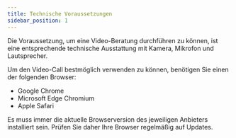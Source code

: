```yaml
---
title: Technische Voraussetzungen
sidebar_position: 1
---
```



Die Voraussetzung, um eine Video-Beratung durchführen zu können, ist eine entsprechende technische Ausstattung mit Kamera, Mikrofon und Lautsprecher.

Um den Video-Call bestmöglich verwenden zu können, benötigen Sie einen der folgenden Browser:

<ul>
  <li>Google Chrome</li>
  <li>Microsoft Edge Chromium</li>
  <li>Apple Safari</li>
</ul>

<PrimaryNote>
  Es muss immer die aktuelle Browserversion des jeweiligen Anbieters installiert
  sein. Prüfen Sie daher Ihre Browser regelmäßig auf Updates.
</PrimaryNote>
